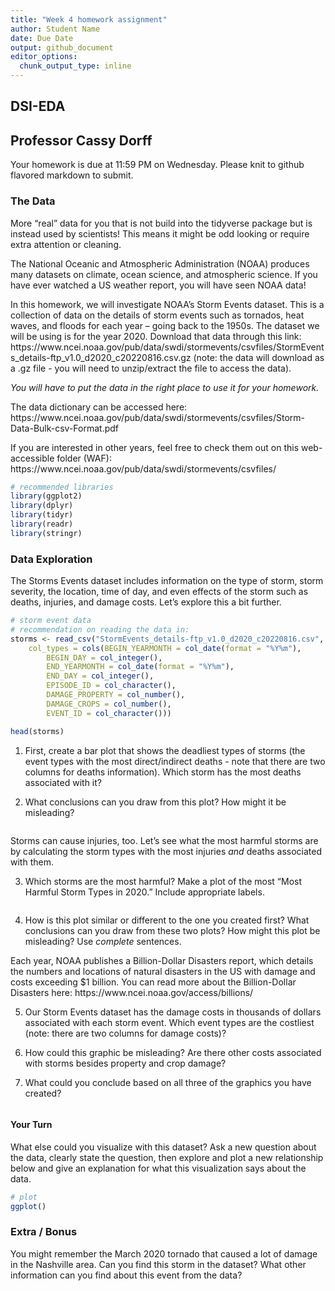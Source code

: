 ```yaml
---
title: "Week 4 homework assignment"
author: Student Name
date: Due Date
output: github_document
editor_options:
  chunk_output_type: inline
---
```


## DSI-EDA
## Professor Cassy Dorff

Your homework is due at 11:59 PM on Wednesday. Please knit to github flavored markdown to submit.

### The Data

More "real" data for you that is not build into the tidyverse package but is instead used by scientists! This means it might be odd looking or require extra attention or cleaning.

The National Oceanic and Atmospheric Administration (NOAA) produces many datasets on climate, ocean science, and atmospheric science. If you have ever watched a US weather report, you will have seen NOAA data!

In this homework, we will investigate NOAA's Storm Events dataset. This is a collection of data on the details of storm events such as tornados, heat waves, and floods for each year -- going back to the 1950s. The dataset we will be using is for the year 2020. Download that data through this link: https://www.ncei.noaa.gov/pub/data/swdi/stormevents/csvfiles/StormEvents_details-ftp_v1.0_d2020_c20220816.csv.gz (note: the data will download as a .gz file - you will need to unzip/extract the file to access the data).

*You will have to put the data in the right place to use it for your homework.*

The data dictionary can be accessed here: https://www.ncei.noaa.gov/pub/data/swdi/stormevents/csvfiles/Storm-Data-Bulk-csv-Format.pdf

If you are interested in other years, feel free to check them out on this web-accessible folder (WAF): https://www.ncei.noaa.gov/pub/data/swdi/stormevents/csvfiles/ 

```r
# recommended libraries
library(ggplot2)
library(dplyr)
library(tidyr)
library(readr)
library(stringr)
```

### Data Exploration

The Storms Events dataset includes information on the type of storm, storm severity, the location, time of day, and even effects of the storm such as deaths, injuries, and damage costs. Let's explore this a bit further.

```r
# storm event data
# recommendation on reading the data in:
storms <- read_csv("StormEvents_details-ftp_v1.0_d2020_c20220816.csv", 
    col_types = cols(BEGIN_YEARMONTH = col_date(format = "%Y%m"), 
        BEGIN_DAY = col_integer(), 
        END_YEARMONTH = col_date(format = "%Y%m"), 
        END_DAY = col_integer(), 
        EPISODE_ID = col_character(), 
        DAMAGE_PROPERTY = col_number(),
        DAMAGE_CROPS = col_number(),
        EVENT_ID = col_character()))

head(storms)
```

1. First, create a bar plot that shows the deadliest types of storms (the event types with the most direct/indirect deaths - note that there are two columns for deaths information). Which storm has the most deaths associated with it? 

2. What conclusions can you draw from this plot? How might it be misleading?

```r

  
```

Storms can cause injuries, too. Let's see what the most harmful storms are by calculating the storm types with the most injuries *and* deaths associated with them. 

3. Which storms are the most harmful? Make a plot of the most "Most Harmful Storm Types in 2020." Include appropriate labels.

```r



```

4. How is this plot similar or different to the one you created first? What conclusions can you draw from these two plots? How might this plot be misleading? Use *complete* sentences.


Each year, NOAA publishes a Billion-Dollar Disasters report, which details the numbers and locations of natural disasters in the US with damage and costs exceeding $1 billion. You can read more about the Billion-Dollar Disasters here: https://www.ncei.noaa.gov/access/billions/

5. Our Storm Events dataset has the damage costs in thousands of dollars associated with each storm event. Which event types are the costliest (note: there are two columns for damage costs)?

6. How could this graphic be misleading? Are there other costs associated with storms besides property and crop damage? 

7. What could you conclude based on all three of the graphics you have created?

```r



```

#### Your Turn

What else could you visualize with this dataset? Ask a new question about the data, clearly state the question, then explore and plot a new relationship below and give an explanation for what this visualization says about the data.

```r
# plot
ggplot() 
```


### Extra / Bonus

You might remember the March 2020 tornado that caused a lot of damage in the Nashville area. Can you find this storm in the dataset? What other information can you find about this event from the data?
